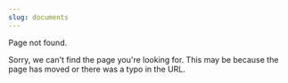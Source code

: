 ```yaml
---
slug: documents
---
```


Page not found.

Sorry, we can't find the page you're looking for. This may be because the page has moved or there was a typo in the URL.
